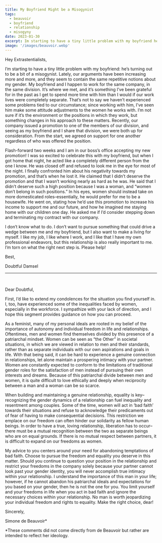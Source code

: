 ```yaml
---
title: My Boyfriend Might be a Misogynist
tags:
  - beauvoir
  - boyfriend
  - relationship
  - misogyny
date: 2023-01-30
excerpt: Im starting to have a tiny little problem with my boyfriend hes turning out to be a bit of a misogynist.
image: '/images/beauvoir.webp'
---
```


Hey Extrastentialists,

I’m starting to have a tiny little problem with my boyfriend: he’s turning out to be a bit of a misogynist. Lately, our arguments have been increasing more and more, and they seem to contain the same repetitive notions about my gender. My boyfriend and I happen to work for the same company, in the same division. It’s where we met, and it’s something I’ve been grateful for in the past as I get to spend more time with him than I would if our work lives were completely separate. That’s not to say we haven’t experienced some problems tied to our circumstance; since working with him, I’ve seen him make some attitude adjustments to the women he works with. I’m not sure if it’s the environment or the positions in which they work, but something changes in his approach to these matters. Recently, our company issued a promotion to one of the members of our division, and seeing as my boyfriend and I share that division, we were both up for consideration. From the start, we agreed on support for one another regardless of who was offered the position. 

Flash-forward two weeks and I am in our boss’s office accepting my new promotion! I was so excited to celebrate this with my boyfriend, but when I got home that night, he acted like a completely different person from the one I know. He was closed off and refused to look me in the eye for most of the night. I finally confronted him about his negativity towards my promotion, and that’s when he lost it. He claimed that I didn’t deserve the promotion and that I wasn’t working nearly as hard as he was. He said that I didn’t deserve such a high position because I was a woman, and “women don’t belong in such positions.” In his eyes, women should instead take on more domesticated roles–essentially, he would prefer for me to be a housewife. He went on, stating how he’d use this promotion to increase his income to support me and our future, and how he imagined me staying home with our children one day. He asked me if I’d consider stepping down and terminating my contract with our company. 

I don’t know what to do. I don’t want to pursue something that could drive a wedge between me and my boyfriend, but I also want to make a living for myself. I like my job, I like where I work, and I like that I have my own professional endeavors, but this relationship is also really important to me. I’m torn on what the right next step is. Please help!

Best,

Doubtful Damsel

___

<br />

Dear Doubtful,

First, I’d like to extend my condolences for the situation you find yourself in. I, too, have experienced some of the inequalities faced by women, especially in the workforce. I sympathize with your lack of direction, and I hope this segment provides guidance on how you can proceed.

As a feminist, many of my personal ideals are rooted in my belief of the importance of autonomy and individual freedom in life and relationships. Oftentimes, men and women find themselves divided by this presence of a patriarchal mindset. Women can be seen as “the Other” in societal situations, in which we are viewed in relation to men and their standards, rather than as separate individuals with our own aspirations and goals in life. With that being said, it can be hard to experience a genuine connection in relationships, let alone maintain a prospering intimacy with your partner. Women are constantly expected to conform to the limitations of traditional gender roles for the satisfaction of men instead of pursuing their own interests and dreams. Because of this patriarchal divide between men and women, it is quite difficult to love ethically and deeply when reciprocity between a man and a woman can be so scarce. 

When building and maintaining a genuine relationship, equality is key–recognizing the gender dynamics of a relationship can fuel inequality and resentment among couples. Some of the time, women will act in ‘bad faith’ towards their situations and refuse to acknowledge their predicaments out of fear of having to make consequential decisions. This restriction we emplace on our freedom can often hinder our solidarity as fellow human beings. In order to have a true, loving relationship, liberation has to occur–there must be a mutual recognition between the two as separate beings who are on equal grounds. If there is no mutual respect between partners, it is difficult to expand on our freedoms as women. 

My advice to you centers around your need for abandoning temptations of bad faith. Choose to pursue the freedom and equality you deserve in this matter. Should you continue to question your position in the relationship and restrict your freedoms in the company solely because your partner cannot look past your gender identity, you will never accomplish true intimacy within your relationship. I understand the importance of this man in your life; however, if he cannot abandon his patriarchal ideals and expectations for you based on your gender, then he is not the one for you. You limit yourself and your freedoms in life when you act in bad faith and ignore the necessary choices within your relationship. No man is worth jeopardizing your individual freedom and rights to equality. Make the right choice, dear!

Sincerely, 

Simone de Beauvoir*

*These comments did not come directly from de Beauvoir but rather are intended to reflect her ideology.

